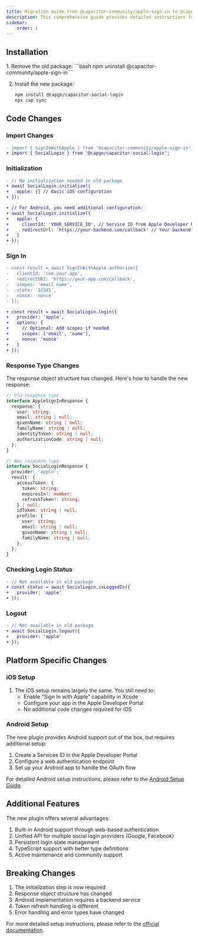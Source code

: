 ```yaml
---
title: Migration Guide from @capacitor-community/apple-sign-in to @capgo/capacitor-social-login
description: This comprehensive guide provides detailed instructions for transitioning from the @capacitor-community/apple-sign-in plugin to the @capgo/capacitor-social-login plugin, ensuring a smooth migration process.
sidebar:
    order: 1
---
```


## Installation

<Steps>
1. Remove the old package:
   ```bash
   npm uninstall @capacitor-community/apple-sign-in
   ```

2. Install the new package:
   ```bash
   npm install @capgo/capacitor-social-login
   npx cap sync
   ```
</Steps>

## Code Changes

### Import Changes
```diff
- import { SignInWithApple } from '@capacitor-community/apple-sign-in';
+ import { SocialLogin } from '@capgo/capacitor-social-login';
```

### Initialization
```diff
- // No initialization needed in old package
+ await SocialLogin.initialize({
+   apple: {} // Basic iOS configuration
+ });

+ // For Android, you need additional configuration:
+ await SocialLogin.initialize({
+   apple: {
+     clientId: 'YOUR_SERVICE_ID', // Service ID from Apple Developer Portal
+     redirectUrl: 'https://your-backend.com/callback' // Your backend callback URL. Please note that this URL behaves differently than in @capacitor-community/apple-sign-in. Please refer to the documentation for more details.
+   }
+ });
```

### Sign In
```diff
- const result = await SignInWithApple.authorize({
-   clientId: 'com.your.app',
-   redirectURI: 'https://your-app.com/callback',
-   scopes: 'email name',
-   state: '12345',
-   nonce: 'nonce'
- });

+ const result = await SocialLogin.login({
+   provider: 'apple',
+   options: {
+     // Optional: Add scopes if needed
+     scopes: ['email', 'name'],
+     nonce: 'nonce'
+   }
+ });
```

### Response Type Changes

The response object structure has changed. Here's how to handle the new response:

```typescript
// Old response type
interface AppleSignInResponse {
  response: {
    user: string;
    email: string | null;
    givenName: string | null;
    familyName: string | null;
    identityToken: string | null;
    authorizationCode: string | null;
  };
}

// New response type
interface SocialLoginResponse {
  provider: 'apple';
  result: {
    accessToken: {
      token: string;
      expiresIn?: number;
      refreshToken?: string;
    } | null;
    idToken: string | null;
    profile: {
      user: string;
      email: string | null;
      givenName: string | null;
      familyName: string | null;
    };
  };
}
```

### Checking Login Status
```diff
- // Not available in old package
+ const status = await SocialLogin.isLoggedIn({
+   provider: 'apple'
+ });
```

### Logout
```diff
- // Not available in old package
+ await SocialLogin.logout({
+   provider: 'apple'
+ });
```

## Platform Specific Changes

### iOS Setup

1. The iOS setup remains largely the same. You still need to:
   - Enable "Sign In with Apple" capability in Xcode
   - Configure your app in the Apple Developer Portal
   - No additional code changes required for iOS

### Android Setup

The new plugin provides Android support out of the box, but requires additional setup:

1. Create a Services ID in the Apple Developer Portal
2. Configure a web authentication endpoint
3. Set up your Android app to handle the OAuth flow

For detailed Android setup instructions, please refer to the [Android Setup Guide](/docs/plugins/social-login/apple/android/).

## Additional Features

The new plugin offers several advantages:

1. Built-in Android support through web-based authentication
2. Unified API for multiple social login providers (Google, Facebook)
3. Persistent login state management
4. TypeScript support with better type definitions
5. Active maintenance and community support

## Breaking Changes

1. The initialization step is now required
2. Response object structure has changed
3. Android implementation requires a backend service
4. Token refresh handling is different
5. Error handling and error types have changed

For more detailed setup instructions, please refer to the [official documentation](/docs/plugins/social-login/apple/general/). 
